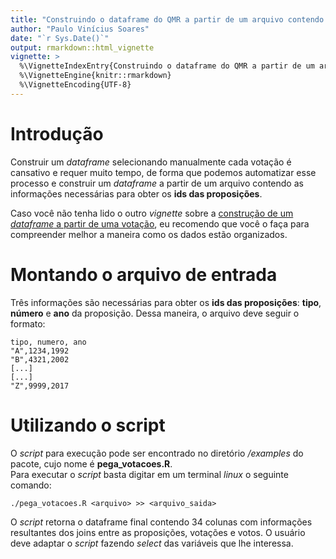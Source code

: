 ```yaml
---
title: "Construindo o dataframe do QMR a partir de um arquivo contendo múltiplas votações"
author: "Paulo Vinícius Soares"
date: "`r Sys.Date()`"
output: rmarkdown::html_vignette
vignette: >
  %\VignetteIndexEntry{Construindo o dataframe do QMR a partir de um arquivo contendo múltiplas votações}
  %\VignetteEngine{knitr::rmarkdown}
  %\VignetteEncoding{UTF-8}
---
```


# Introdução
Construir um *dataframe* selecionando manualmente cada votação é cansativo e requer muito tempo, de forma que podemos automatizar esse processo e construir um *dataframe* a partir de um arquivo contendo as informações necessárias para obter os **ids das proposições**.  

Caso você não tenha lido o outro *vignette* sobre a [construção de um *dataframe* a partir de uma votação](qmr-uma-votacao.html), eu recomendo que você o faça para compreender melhor a maneira como os dados estão organizados.    


# Montando o arquivo de entrada
Três informações são necessárias para obter os **ids das proposições**: **tipo**, **número** e **ano** da proposição. Dessa maneira, o arquivo deve seguir o formato:

```
tipo, numero, ano
"A",1234,1992
"B",4321,2002
[...]
[...]
"Z",9999,2017
```

# Utilizando o script
O *script* para execução pode ser encontrado no diretório */examples* do pacote, cujo nome é **pega_votacoes.R**.  
Para executar o *script* basta digitar em um terminal *linux* o seguinte comando:
```
./pega_votacoes.R <arquivo> >> <arquivo_saida>
```

O *script* retorna o dataframe final contendo 34 colunas com informações resultantes dos joins entre as proposições, votações e votos. O usuário deve adaptar o *script* fazendo *select* das variáveis que lhe interessa.




